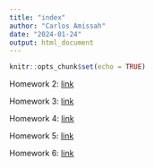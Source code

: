 ```yaml
---
title: "index"
author: "Carlos Amissah"
date: "2024-01-24"
output: html_document
---
```


```r
knitr::opts_chunk$set(echo = TRUE)
```



Homework 2: [link](Homework2.html)

Homework 3: [link](Homework3.html)

Homework 4: [link](Homework_04.html)

Homework 5: [link](Homework_05.html)

Homework 6: [link](Homework_06.html)